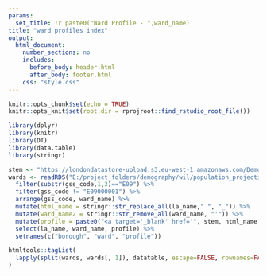 ```yaml
---
params:
  set_title: !r paste0("Ward Profile - ",ward_name)
title: "ward profiles index"
output:
  html_document:
    number_sections: no
    includes:
      before_body: header.html
      after_body: footer.html
    css: "style.css"
---
```


```r
knitr::opts_chunk$set(echo = TRUE)
knitr::opts_knit$set(root.dir = rprojroot::find_rstudio_root_file())

```

```r
library(dplyr)
library(knitr)
library(DT)
library(data.table)
library(stringr)
```

```r

stem <- "https://londondatastore-upload.s3.eu-west-1.amazonaws.com/Demography/ward_profiles/"
wards <- readRDS("E:/project_folders/demography/wil/population_projections/input_data/flexible_area_model/lookups/ward_2022_name_lookup.rds") %>% 
  filter(substr(gss_code,1,3)=="E09") %>% 
  filter(gss_code != "E09000001") %>% 
  arrange(gss_code, ward_name) %>% 
  mutate(html_name = stringr::str_replace_all(la_name," ", "_")) %>% 
  mutate(ward_name2 = stringr::str_remove_all(ward_name, "'")) %>% 
  mutate(profile = paste0("<a target='_blank' href='", stem, html_name,"/",gss_code_ward,"_",ward_name2,".html'>",ward_name," ward profile</a>")) %>% 
  select(la_name, ward_name, profile) %>% 
  setnames(c("borough", "ward", "profile"))
```

```r
htmltools::tagList(
  lapply(split(wards, wards[, 1]), datatable, escape=FALSE, rownames=FALSE)
)
```